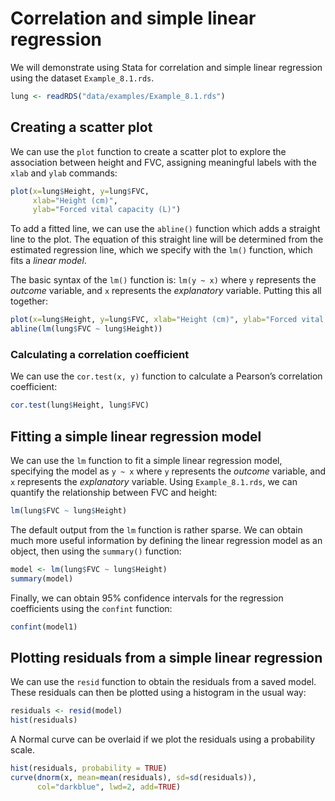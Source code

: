 # Correlation and simple linear regression

We will demonstrate using Stata for correlation and simple linear regression using the dataset `Example_8.1.rds`.

```r
lung <- readRDS("data/examples/Example_8.1.rds")
```

## Creating a scatter plot

We can use the `plot` function to create a scatter plot to explore the association between height and FVC, assigning meaningful labels with the `xlab` and `ylab` commands:

```r
plot(x=lung$Height, y=lung$FVC, 
     xlab="Height (cm)", 
     ylab="Forced vital capacity (L)")
```

To add a fitted line, we can use the `abline()` function which adds a straight line to the plot. The equation of this straight line will be determined from the estimated regression line, which we specify with the `lm()` function, which fits a *linear model*.

The basic syntax of the `lm()` function is: `lm(y ~ x)` where `y` represents the *outcome* variable, and `x` represents the *explanatory* variable. Putting this all together:

```r
plot(x=lung$Height, y=lung$FVC, xlab="Height (cm)", ylab="Forced vital capacity (L)")
abline(lm(lung$FVC ~ lung$Height))
```

### Calculating a correlation coefficient {-}

We can use the `cor.test(x, y)` function to calculate a Pearson's correlation coefficient:

```r
cor.test(lung$Height, lung$FVC)
```

## Fitting a simple linear regression model

We can use the `lm` function to fit a simple linear regression model, specifying the model as `y ~ x` where `y` represents the *outcome* variable, and `x` represents the *explanatory* variable. Using `Example_8.1.rds`, we can quantify the relationship between FVC and height:

```r
lm(lung$FVC ~ lung$Height)
```

The default output from the `lm` function is rather sparse. We can obtain much more useful information by defining the linear regression model as an object, then using the `summary()` function:

```r
model <- lm(lung$FVC ~ lung$Height)
summary(model)
```

Finally, we can obtain 95% confidence intervals for the regression coefficients using the `confint` function:

```r
confint(model1)
```

## Plotting residuals from a simple linear regression

We can use the `resid` function to obtain the residuals from a saved model. These residuals can then be plotted using a histogram in the usual way:

```r
residuals <- resid(model)
hist(residuals)
```

A Normal curve can be overlaid if we plot the residuals using a probability scale.

```r
hist(residuals, probability = TRUE)
curve(dnorm(x, mean=mean(residuals), sd=sd(residuals)), 
      col="darkblue", lwd=2, add=TRUE)
```
